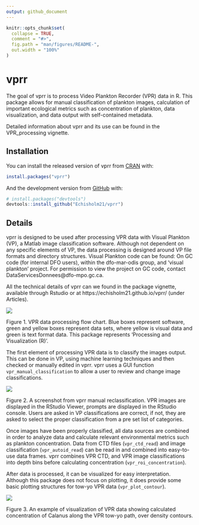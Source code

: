 ```yaml
---
output: github_document
---
```


<!-- README.md is generated from README.Rmd. Please edit that file -->

```r
knitr::opts_chunk$set(
  collapse = TRUE,
  comment = "#>",
  fig.path = "man/figures/README-",
  out.width = "100%"
)
```

# vprr

<!-- badges: start -->
<!-- badges: end -->

The goal of vprr is to process Video Plankton Recorder (VPR) data in R. This package allows for manual classification of plankton images, calculation of important ecological metrics such as concentration of plankton, data visualization, and data output with self-contained metadata. 

Detailed information about vprr and its use can be found in the VPR_processing vignette. 


## Installation

You can install the released version of vprr from [CRAN](https://CRAN.R-project.org) with:

``` r
install.packages("vprr")
```

And the development version from [GitHub](https://github.com/) with:

``` r
# install.packages("devtools")
devtools::install_github("Echisholm21/vprr")
```
## Details

vprr is designed to be used after processing VPR data with Visual Plankton (VP), a Matlab image classification software. Although not dependent on any specific elements of VP, the data processing is designed around VP file formats and directory structures. Visual Plankton code can be found: On GC code (for internal DFO users), within the dfo-mar-odis group, and 'visual plankton' project. For permission to view the project on GC code, contact DataServicesDonnees@dfo-mpo.gc.ca. 

All the technical details of vprr can we found in the package vignette, available through Rstudio or at https://echisholm21.github.io/vprr/ (under Articles).

![ ](vignettes/vp_flowchart.png)

Figure 1. VPR data processing flow chart. Blue boxes represent software, green and yellow boxes represent data sets, where yellow is visual data and green is text format data. This package represents 'Processing and Visualization (R)'.


The first element of processing VPR data is to classify the images output. This can be done in VP, using machine learning techniques and then checked or manually edited in vprr. vprr uses a GUI function `vpr_manual_classification` to allow a user to review and change image classifications.

![ ](vignettes/clf_check_3.png)

Figure 2. A screenshot from vprr manual reclassification. VPR images are displayed in the RStudio Viewer, prompts are displayed in the RStudio console. Users are asked in VP classifications are correct, if not, they are asked to select the proper classification from a pre set list of categories.


Once images have been properly classified, all data sources are combined in order to analyze data and calculate relevant environmental metrics such as plankton concentration. Data from CTD files (`vpr_ctd_read`) and image classification (`vpr_autoid_read`) can be read in and combined into easy-to-use data frames. vprr combines VPR CTD, and VPR image classifications into depth bins before calculating concentration (`vpr_roi_concentration`). 

After data is processed, it can be visualized for easy interpretation. Although this package does not focus on plotting, it does provide some basic plotting structures for tow-yo VPR data (`vpr_plot_contour`).


![](vignettes/conPlot_cal_dens.png)

Figure 3. An example of visualization of VPR data showing calculated concentration of Calanus along the VPR tow-yo path, over density contours.
